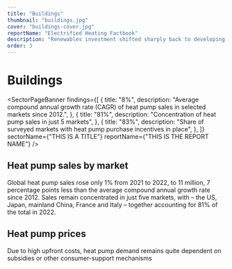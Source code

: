 ```yaml
---
title: "Buildings"
thumbnail: "buildings.jpg"
cover: "buildings-cover.jpg"
reportName: "Electrified Heating Factbook"
description: "Renewables investment shifted sharply back to developing nations in 2020"
order: 3
---
```


# Buildings

<SectorPageBanner
  findings={[
    {
      title: "8%",
      description:
        "Average compound annual growth rate (CAGR) of heat pump sales in selected markets since 2012.",
    },
    {
      title: "81%",
      description: "Concentration of heat pump sales in just 5 markets",
    },
    {
      title: "83%",
      description:
        "Share of surveyed markets with heat pump purchase incentives in place",
    },
  ]}
  sectorName={"THIS IS A TITLE"}
  reportName={"THIS IS THE REPORT NAME"}
/>

## Heat pump sales by market

Global heat pump sales rose only 1% from 2021 to 2022, to 11 million, 7 percentage points less than the average compound annual growth rate since 2012. Sales remain concentrated in just five markets, with – the US, Japan, mainland China, France and Italy – together accounting for 81% of the total in 2022.

<MiniChart src="/data/sector/buildings/top_10_heat_pump_sales_2022.csv" />

## Heat pump prices

Due to high upfront costs, heat pump demand remains quite dependent on subsidies or other consumer-support mechanisms

<MiniChart src="/data/sector/buildings/top_10_lowest_average_cost_of_heat_pump_2022.csv" />
